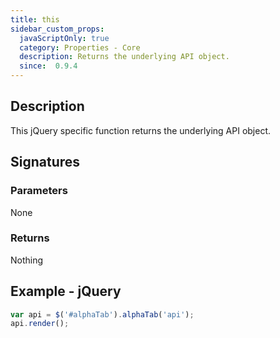 ```yaml
---
title: this
sidebar_custom_props:
  javaScriptOnly: true
  category: Properties - Core
  description: Returns the underlying API object.
  since:  0.9.4
---
```


<SinceBadge since="0.9.4" />


## Description
This jQuery specific function returns the underlying API object.

## Signatures

<TypeTable>
    <TypeRow type="jquery" name="alphaTab('api')" />
</TypeTable>

### Parameters
None

### Returns
Nothing

## Example - jQuery

```js
var api = $('#alphaTab').alphaTab('api');
api.render();
```